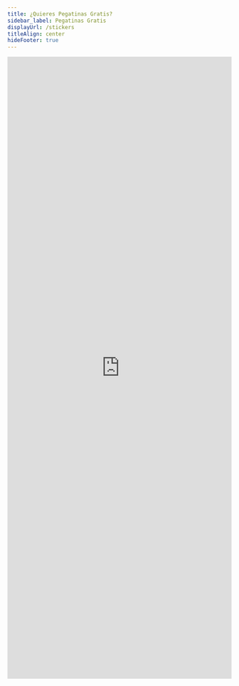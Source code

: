 ```yaml
---
title: ¿Quieres Pegatinas Gratis?
sidebar_label: Pegatinas Gratis
displayUrl: /stickers
titleAlign: center
hideFooter: true
---
```


<iframe
  class="airtable-embed"
  src="https://airtable.com/embed/shrzncpI6vHnCyEcZ?backgroundColor=cyan"
  frameborder="0"
  onmousewheel=""
  width="100%"
  height="1400"
  style={{ marginTop: "2rem", background: "transparent", border: "none" }}
></iframe>
